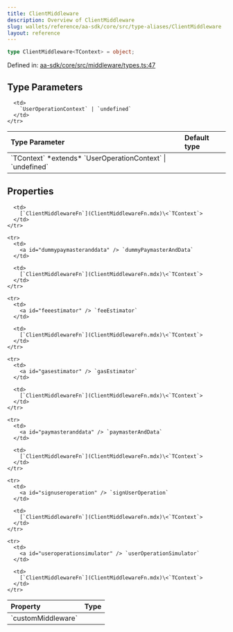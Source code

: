 ```yaml
---
title: ClientMiddleware
description: Overview of ClientMiddleware
slug: wallets/reference/aa-sdk/core/src/type-aliases/ClientMiddleware
layout: reference
---
```


```ts
type ClientMiddleware<TContext> = object;
```

Defined in: [aa-sdk/core/src/middleware/types.ts:47](https://github.com/alchemyplatform/aa-sdk/blob/5b9429f0f16dcd4ff822527b8de589e19e88faa7/aa-sdk/core/src/middleware/types.ts#L47)

## Type Parameters

<table>
  <thead>
    <tr>
      <th align="left">Type Parameter</th>
      <th align="left">Default type</th>
    </tr>
  </thead>

  <tbody>
    <tr>
      <td>
        `TContext` *extends* `UserOperationContext` | `undefined`
      </td>

      <td>
        `UserOperationContext` | `undefined`
      </td>
    </tr>

  </tbody>
</table>

## Properties

<table>
  <thead>
    <tr>
      <th align="left">Property</th>
      <th align="left">Type</th>
    </tr>
  </thead>

  <tbody>
    <tr>
      <td>
        <a id="custommiddleware" /> `customMiddleware`
      </td>

      <td>
        [`ClientMiddlewareFn`](ClientMiddlewareFn.mdx)\<`TContext`>
      </td>
    </tr>

    <tr>
      <td>
        <a id="dummypaymasteranddata" /> `dummyPaymasterAndData`
      </td>

      <td>
        [`ClientMiddlewareFn`](ClientMiddlewareFn.mdx)\<`TContext`>
      </td>
    </tr>

    <tr>
      <td>
        <a id="feeestimator" /> `feeEstimator`
      </td>

      <td>
        [`ClientMiddlewareFn`](ClientMiddlewareFn.mdx)\<`TContext`>
      </td>
    </tr>

    <tr>
      <td>
        <a id="gasestimator" /> `gasEstimator`
      </td>

      <td>
        [`ClientMiddlewareFn`](ClientMiddlewareFn.mdx)\<`TContext`>
      </td>
    </tr>

    <tr>
      <td>
        <a id="paymasteranddata" /> `paymasterAndData`
      </td>

      <td>
        [`ClientMiddlewareFn`](ClientMiddlewareFn.mdx)\<`TContext`>
      </td>
    </tr>

    <tr>
      <td>
        <a id="signuseroperation" /> `signUserOperation`
      </td>

      <td>
        [`ClientMiddlewareFn`](ClientMiddlewareFn.mdx)\<`TContext`>
      </td>
    </tr>

    <tr>
      <td>
        <a id="useroperationsimulator" /> `userOperationSimulator`
      </td>

      <td>
        [`ClientMiddlewareFn`](ClientMiddlewareFn.mdx)\<`TContext`>
      </td>
    </tr>

  </tbody>
</table>
